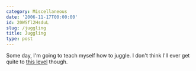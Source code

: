```yaml
---
category: Miscellaneous
date: '2006-11-17T00:00:00'
id: 20WSfl2HsduL
slug: /juggling
title: Juggling
type: post
---
```


Some day, I'm going to teach myself how to juggle. I don't think
I'll ever get quite to
[this level](http://video.google.com/videoplay?docid=-4030065537274948741)
though.